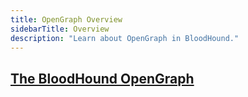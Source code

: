 ```yaml
---
title: OpenGraph Overview
sidebarTitle: Overview
description: "Learn about OpenGraph in BloodHound."
---
```


## <Icon icon="diagram-project" iconType="solid" /> [The BloodHound OpenGraph](/analyze-data/bloodhound-gui/overview)
<CardGroup cols={2}>
<Card title="OpenGraph Requirements" icon="square-check" href="/opengraph/requirements" horizontal iconType="solid"/>
<Card title="OpenGraph Best Practices" icon="thumbs-up" href="/opengraph/best-practices" horizontal iconType="solid"/>
<Card title="OpenGraph Schema" icon="gear" href="/opengraph/schema" horizontal iconType="solid"/>
<Card title="Custom Icons" icon="icons" href="/opengraph/custom-icons" horizontal iconType="solid"/>
<Card title="OpenGraph API" icon="gears" href="/opengraph/api" horizontal iconType="solid"/>
<Card title="OpenGraph Community Library" icon="book" href="/opengraph/library" horizontal iconType="solid"/>
<Card title="OpenGraph Community Incentive Program" icon="people-group" href="/opengraph/ocip" horizontal iconType="solid"/>
<Card title="OpenGraph FAQ" icon="question" href="/opengraph/faq" horizontal iconType="solid"/>
</CardGroup>
